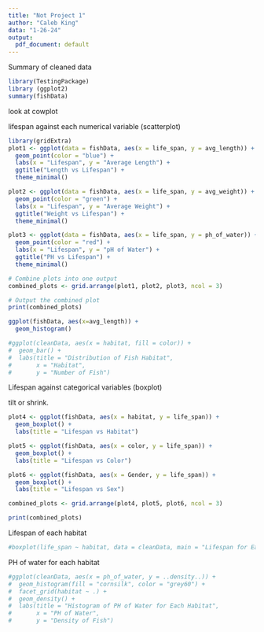 ```yaml
---
title: "Not Project 1"
author: "Caleb King"
data: "1-26-24"
output:
  pdf_document: default
---
```



Summary of cleaned data


```r
library(TestingPackage)
library (ggplot2)
summary(fishData)
```


look at cowplot

lifespan against each numerical variable (scatterplot)
```r
library(gridExtra)
plot1 <- ggplot(data = fishData, aes(x = life_span, y = avg_length)) +
  geom_point(color = "blue") +
  labs(x = "Lifespan", y = "Average Length") +
  ggtitle("Length vs Lifespan") +
  theme_minimal()

plot2 <- ggplot(data = fishData, aes(x = life_span, y = avg_weight)) +
  geom_point(color = "green") +
  labs(x = "Lifespan", y = "Average Weight") +
  ggtitle("Weight vs Lifespan") +
  theme_minimal()

plot3 <- ggplot(data = fishData, aes(x = life_span, y = ph_of_water)) +
  geom_point(color = "red") +
  labs(x = "Lifespan", y = "pH of Water") +
  ggtitle("PH vs Lifespan") +
  theme_minimal()

# Combine plots into one output
combined_plots <- grid.arrange(plot1, plot2, plot3, ncol = 3)

# Output the combined plot
print(combined_plots)
```

```r
ggplot(fishData, aes(x=avg_length)) +
  geom_histogram()

```


```r
#ggplot(cleanData, aes(x = habitat, fill = color)) +
#  geom_bar() +
#  labs(title = "Distribution of Fish Habitat",
#       x = "Habitat",
#       y = "Number of Fish")
```


Lifespan against categorical variables (boxplot)

tilt or shrink.

```r
plot4 <- ggplot(fishData, aes(x = habitat, y = life_span)) +
  geom_boxplot() +
  labs(title = "Lifespan vs Habitat")

plot5 <- ggplot(fishData, aes(x = color, y = life_span)) +
  geom_boxplot() +
  labs(title = "Lifespan vs Color")

plot6 <- ggplot(fishData, aes(x = Gender, y = life_span)) +
  geom_boxplot() +
  labs(title = "Lifespan vs Sex")

combined_plots <- grid.arrange(plot4, plot5, plot6, ncol = 3)

print(combined_plots)
```


Lifespan of each habitat


```r
#boxplot(life_span ~ habitat, data = cleanData, main = "Lifespan for Each Habitat")
```





PH of water for each habitat


```r
#ggplot(cleanData, aes(x = ph_of_water, y = ..density..)) +
#  geom_histogram(fill = "cornsilk", color = "grey60") +
#  facet_grid(habitat ~ .) +
#  geom_density() + 
#  labs(title = "Histogram of PH of Water for Each Habitat",
#       x = "PH of Water",
#       y = "Density of Fish")
```

